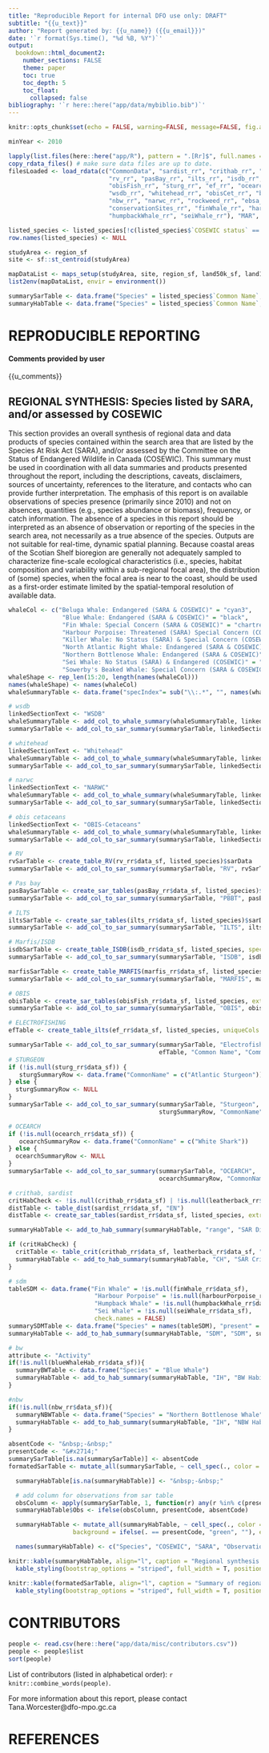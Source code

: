 ```yaml
---
title: "Reproducible Report for internal DFO use only: DRAFT"
subtitle: "{{u_text}}"
author: "Report generated by: {{u_name}} ({{u_email}})"
date: '`r format(Sys.time(), "%d %B, %Y")`'
output:
  bookdown::html_document2:
    number_sections: FALSE
    theme: paper
    toc: true
    toc_depth: 5
    toc_float:
      collapsed: false
bibliography: '`r here::here("app/data/mybiblio.bib")`'
---
```


<style>
table {background-color: white !important;color: black !important;}
caption {color: black !important;}
a:link {color: #002080;}
a:visited {color: #008040;}
a:hover {color: #006080;}
</style>

```r
knitr::opts_chunk$set(echo = FALSE, warning=FALSE, message=FALSE, fig.align="left")
```

```r
minYear <- 2010

lapply(list.files(here::here("app/R"), pattern = ".[Rr]$", full.names = TRUE), source) # check helpers.R for a list of packages
copy_rdata_files() # make sure data files are up to date.
filesLoaded <- load_rdata(c("CommonData", "sardist_rr", "crithab_rr", "leatherback_rr",
                            "rv_rr", "pasBay_rr", "ilts_rr", "isdb_rr", "marfis_rr",
                            "obisFish_rr", "sturg_rr", "ef_rr", "ocearch_rr", 
                            "wsdb_rr", "whitehead_rr", "obisCet_rr", "blueWhaleHab_rr",
                            "nbw_rr", "narwc_rr", "rockweed_rr", "ebsa_rr",
                            "conservationSites_rr", "finWhale_rr", "harbourPorpoise_rr",
                            "humpbackWhale_rr", "seiWhale_rr"), "MAR", env = environment())

listed_species <- listed_species[!c(listed_species$`COSEWIC status` == "No Status" & listed_species$`SARA status` == "No Status"), ]
row.names(listed_species) <- NULL

```

```r
studyArea <- region_sf
site <- sf::st_centroid(studyArea)
```

```r
mapDataList <- maps_setup(studyArea, site, region_sf, land50k_sf, land10m_sf, bounds_sf)
list2env(mapDataList, envir = environment())
```

```r
summarySarTable <- data.frame("Species" = listed_species$`Common Name`, "COSEWIC" = listed_species$`COSEWIC status`, "SARA" = listed_species$`SARA status`)
summaryHabTable <- data.frame("Species" = listed_species$`Common Name`, "COSEWIC" = listed_species$`COSEWIC status`, "SARA" = listed_species$`SARA status`, "Obs" = NA, "range" = NA, "SDM" = NA, "IH" = NA, "CH" = NA)

```

# **REPRODUCIBLE REPORTING**  

#### **Comments provided by user**

{{u_comments}}


## **REGIONAL SYNTHESIS: Species listed by SARA, and/or assessed by COSEWIC**

This section provides an overall synthesis of regional data and data products of species contained within the search area that are listed by the Species At Risk Act (SARA), and/or assessed by the Committee on the Status of Endangered Wildlife in Canada (COSEWIC). This summary must be used in coordination with all data summaries and products presented throughout the report, including the descriptions, caveats, disclaimers, sources of uncertainty, references to the literature, and contacts who can provide further interpretation. The emphasis of this report is on available observations of species presence (primarily since 2010) and not on absences, quantities (e.g., species abundance or biomass), frequency, or catch information. The absence of a species in this report should be interpreted as an absence of observation or reporting of the species in the search area, not necessarily as a true absence of the species. Outputs are not suitable for real-time, dynamic spatial planning. Because coastal areas of the Scotian Shelf bioregion are generally not adequately sampled to characterize fine-scale ecological characteristics (i.e., species, habitat composition and variability within a sub-regional focal area), the distribution of (some) species, when the focal area is near to the coast, should be used as a first-order estimate limited by the spatial-temporal resolution of available data.


```r
whaleCol <- c("Beluga Whale: Endangered (SARA & COSEWIC)" = "cyan3",
               "Blue Whale: Endangered (SARA & COSEWIC)" = "black",
               "Fin Whale: Special Concern (SARA & COSEWIC)" = "chartreuse4",
               "Harbour Porpoise: Threatened (SARA) Special Concern (COSEWIC)" = "#F5A4E7",
               "Killer Whale: No Status (SARA) & Special Concern (COSEWIC)" = "#00AFBB",
               "North Atlantic Right Whale: Endangered (SARA & COSEWIC)" = "darkorchid4",
               "Northern Bottlenose Whale: Endangered (SARA & COSEWIC)" = "#0827EF",
               "Sei Whale: No Status (SARA) & Endangered (COSEWIC)" = "#EF6408",
               "Sowerby's Beaked Whale: Special Concern (SARA & COSEWIC)" = "red")
whaleShape <- rep_len(15:20, length(names(whaleCol)))
names(whaleShape) <- names(whaleCol)
whaleSummaryTable <- data.frame("specIndex"= sub("\\:.*", "", names(whaleShape)) ,"Species" = names(whaleShape))
```

```r
# wsdb
linkedSectionText <- "WSDB"
whaleSummaryTable <- add_col_to_whale_summary(whaleSummaryTable, linkedSectionText, wsdb_rr$data_sf, "Legend")
summarySarTable <- add_col_to_sar_summary(summarySarTable, linkedSectionText, whaleSummaryTable, "specIndex", linkedSectionText)

# whitehead
linkedSectionText <- "Whitehead"
whaleSummaryTable <- add_col_to_whale_summary(whaleSummaryTable, linkedSectionText, whitehead_rr$data_sf, "Legend")
summarySarTable <- add_col_to_sar_summary(summarySarTable, linkedSectionText, whaleSummaryTable, "specIndex", linkedSectionText)

# narwc
linkedSectionText <- "NARWC"
whaleSummaryTable <- add_col_to_whale_summary(whaleSummaryTable, linkedSectionText, narwc_rr$data_sf, "Legend")
summarySarTable <- add_col_to_sar_summary(summarySarTable, linkedSectionText, whaleSummaryTable, "specIndex", linkedSectionText)

# obis cetaceans
linkedSectionText <- "OBIS-Cetaceans"
whaleSummaryTable <- add_col_to_whale_summary(whaleSummaryTable, linkedSectionText, obisCet_rr$data_sf, "Legend")
summarySarTable <- add_col_to_sar_summary(summarySarTable, linkedSectionText, whaleSummaryTable, "specIndex", linkedSectionText)

# RV
rvSarTable <- create_table_RV(rv_rr$data_sf, listed_species)$sarData
summarySarTable <- add_col_to_sar_summary(summarySarTable, "RV", rvSarTable, "Common Name", "Individuals")

# Pas bay
pasBaySarTable <- create_sar_tables(pasBay_rr$data_sf, listed_species)$sarData
summarySarTable <- add_col_to_sar_summary(summarySarTable, "PBBT", pasBaySarTable, "Common Name", "Common Name")

# ILTS
iltsSarTable <- create_sar_tables(ilts_rr$data_sf, listed_species)$sarData
summarySarTable <- add_col_to_sar_summary(summarySarTable, "ILTS", iltsSarTable, "Common Name", "Common Name")

# Marfis/ISDB
isdbSarTable <- create_table_ISDB(isdb_rr$data_sf, listed_species, speciesTable = ISSPECIESCODES)$sarData
summarySarTable <- add_col_to_sar_summary(summarySarTable, "ISDB", isdbSarTable, "Common Name", "Records")

marfisSarTable <- create_table_MARFIS(marfis_rr$data_sf, listed_species, speciesTable = MARFISSPECIESCODES)$sarData
summarySarTable <- add_col_to_sar_summary(summarySarTable, "MARFIS", marfisSarTable, "Common Name", "Records")

# OBIS
obisTable <- create_sar_tables(obisFish_rr$data_sf, listed_species, extraCols = c())$sarData
summarySarTable <- add_col_to_sar_summary(summarySarTable, "OBIS", obisTable, "Common Name", "Common Name")

# ELECTROFISHING
efTable <- create_table_ilts(ef_rr$data_sf, listed_species, uniqueCols = c("geometry", "year"))$sarData

summarySarTable <- add_col_to_sar_summary(summarySarTable, "Electrofishing",
                                          efTable, "Common Name", "Common Name")
# STURGEON
if (!is.null(sturg_rr$data_sf)) {
   sturgSummaryRow <- data.frame("CommonName" = c("Atlantic Sturgeon"))
} else {
  sturgSummaryRow <- NULL
}
summarySarTable <- add_col_to_sar_summary(summarySarTable, "Sturgeon",
                                          sturgSummaryRow, "CommonName", "CommonName")

# OCEARCH
if (!is.null(ocearch_rr$data_sf)) {
   ocearchSummaryRow <- data.frame("CommonName" = c("White Shark"))
} else {
  ocearchSummaryRow <- NULL
}
summarySarTable <- add_col_to_sar_summary(summarySarTable, "OCEARCH",
                                          ocearchSummaryRow, "CommonName", "CommonName")


```

```r
# crithab, sardist
critHabCheck <- !is.null(crithab_rr$data_sf) | !is.null(leatherback_rr$data_sf)
distTable <- table_dist(sardist_rr$data_sf, "EN")
distTable <- create_sar_tables(sardist_rr$data_sf, listed_species, extraCols = c("Species_Link"))$sarData

summaryHabTable <- add_to_hab_summary(summaryHabTable, "range", "SAR Distribution",  distTable, "Common Name", "Common Name")

if (critHabCheck) {
  critTable <- table_crit(crithab_rr$data_sf, leatherback_rr$data_sf, "EN")  
  summaryHabTable <- add_to_hab_summary(summaryHabTable, "CH", "SAR Critical Habitat", critTable, "Common Name", "Common Name")
}

# sdm
tableSDM <- data.frame("Fin Whale" = !is.null(finWhale_rr$data_sf),
                        "Harbour Porpoise" = !is.null(harbourPorpoise_rr$data_sf),
                        "Humpback Whale" = !is.null(humpbackWhale_rr$data_sf),
                        "Sei Whale" = !is.null(seiWhale_rr$data_sf),
                        check.names = FALSE)
summarySDMTable <- data.frame("Species" = names(tableSDM), "present" = transpose(tableSDM)$V1)
summaryHabTable <- add_to_hab_summary(summaryHabTable, "SDM", "SDM", summarySDMTable, "Species", "present")

# bw
attribute <- "Activity"
if(!is.null(blueWhaleHab_rr$data_sf)){
  summaryBWTable <- data.frame("Species" = "Blue Whale")
  summaryHabTable <- add_to_hab_summary(summaryHabTable, "IH", "BW Habitat", summaryBWTable, "Species", "Species")
}

#nbw
if(!is.null(nbw_rr$data_sf)){
  summaryNBWTable <- data.frame("Species" = "Northern Bottlenose Whale")
  summaryHabTable <- add_to_hab_summary(summaryHabTable, "IH", "NBW Habitat", summaryNBWTable, "Species", "Species")
}

```


```r
absentCode <- "&nbsp;-&nbsp;"
presentCode <- "&#x2714;"
summarySarTable[is.na(summarySarTable)] <- absentCode
formatedSarTable <- mutate_all(summarySarTable, ~ cell_spec(., color = ifelse(. == presentCode, "white", ""), background = ifelse(. == presentCode, "green", ""), escape = FALSE))

```

```r
  summaryHabTable[is.na(summaryHabTable)] <- "&nbsp;-&nbsp;"

  # add column for observations from sar table
  obsColumn <- apply(summarySarTable, 1, function(r) any(r %in% c(presentCode)))
  summaryHabTable$Obs <- ifelse(obsColumn, presentCode, absentCode)

  summaryHabTable <- mutate_all(summaryHabTable, ~ cell_spec(., color = ifelse(. == presentCode, "white", ""),
                  background = ifelse(. == presentCode, "green", ""), escape = FALSE))

  names(summaryHabTable) <- c("Species", "COSEWIC", "SARA", "Observations", "SAR Range", "SDM", "Important Habitat", "Critical Habitat")


```

```r
knitr::kable(summaryHabTable, align="l", caption = "Regional synthesis of data and data products of species contained within the search area that are listed by the Species At Risk Act (SARA), and/or assessed by the Committee on the Status of Endangered Wildlife in Canada (COSEWIC). Data points (observations) are summarized in more detail in the subsequent table. A description of the different sources of information for Species at Risk is available in the infographic: <https://github.com/dfo-mar-odis/shinySpatialApp/blob/master/app/data/misc/SAR-information-type-reproducible-reports.pdf>). The absence of a species in this table should be interpreted as an absence of reporting, not necessarily as an absence of the species in the area. Outputs are not suitable for real-time, dynamic spatial planning.", booktabs = T, escape = F, linesep = "") %>%
  kable_styling(bootstrap_options = "striped", full_width = T, position = "left")
```

```r
knitr::kable(formatedSarTable, align="l", caption = "Summary of regional data points (observations) of species contained within the search area that are listed by the Species At Risk Act (SARA), and/or assessed by the Committee on the Status of Endangered Wildlife in Canada (COSEWIC). Presence of a species in at least one of these data sources is reported as a presence in the data points (observations) in the table above. The absence of a species in this table should be interpreted as an absence of reporting, not necessarily as an absence of the species in the area. Outputs are not suitable for real-time, dynamic spatial planning.", booktabs = T, escape = F, linesep = "") %>%
  kable_styling(bootstrap_options = "striped", full_width = T, position = "left")

```


# **CONTRIBUTORS**
```r
people <- read.csv(here::here("app/data/misc/contributors.csv"))
people <- people$list
sort(people)
```
List of contributors (listed in alphabetical order): `r knitr::combine_words(people)`.

For more information about this report, please contact Tana.Worcester@dfo-mpo.gc.ca

# **REFERENCES**    

